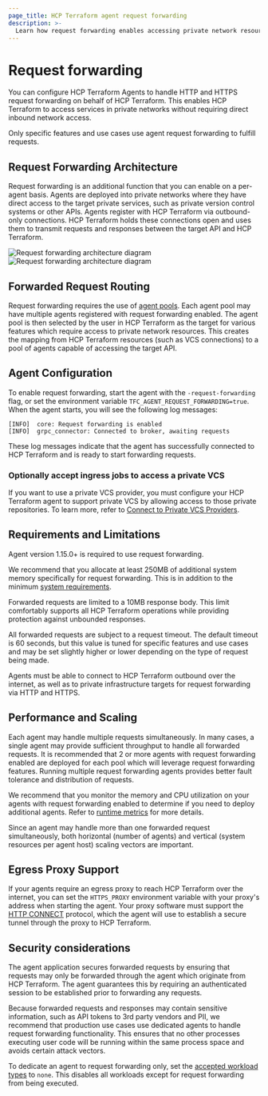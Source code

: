 ```yaml
---
page_title: HCP Terraform agent request forwarding
description: >-
  Learn how request forwarding enables accessing private network resources.
---
```


# Request forwarding

You can configure HCP Terraform Agents to handle HTTP and HTTPS
request forwarding on behalf of HCP Terraform. This enables HCP Terraform to access
services in private networks without requiring direct inbound network access.

Only specific features and use cases use agent request forwarding to
fulfill requests.

## Request Forwarding Architecture

Request forwarding is an additional function that you can enable on a per-agent
basis. Agents are deployed into private networks where they have direct access
to the target private services, such as private version control systems or other APIs.
Agents register with HCP Terraform via outbound-only connections. HCP Terraform 
holds these connections open and uses them to transmit requests and responses 
between the target API and HCP Terraform.

![Request forwarding architecture diagram](/public/img/request-forwarding-arch-light.png#light-theme-only)
![Request forwarding architecture diagram](/public/img/request-forwarding-arch-dark.png#dark-theme-only)

## Forwarded Request Routing

Request forwarding requires the use of [agent pools](/terraform/cloud-docs/agents/agent-pools).
Each agent pool may have multiple agents registered with request forwarding enabled. The agent pool is
then selected by the user in HCP Terraform as the target for various features
which require access to private network resources. This creates the mapping from
HCP Terraform resources (such as VCS connections) to a pool of agents capable
of accessing the target API.

## Agent Configuration

To enable request forwarding, start the agent with the `-request-forwarding`
flag, or set the environment variable `TFC_AGENT_REQUEST_FORWARDING=true`. When
the agent starts, you will see the following log messages:

```
[INFO]  core: Request forwarding is enabled
[INFO]  grpc_connector: Connected to broker, awaiting requests
```

These log messages indicate that the agent has successfully connected to HCP Terraform
and is ready to start forwarding requests.

### Optionally accept ingress jobs to access a private VCS

If you want to use a private VCS provider, you must configure your HCP Terraform agent to support private VCS by allowing access to those private repositories. To learn more, refer to [Connect to Private VCS Providers](/terraform/cloud-docs/vcs/private#configure-the-agent-pool-and-agent). 

## Requirements and Limitations

Agent version 1.15.0+ is required to use request forwarding.

We recommend that you allocate at least 250MB of additional system memory specifically
for request forwarding. This is in addition to the minimum
[system requirements](/terraform/cloud-docs/agents/requirements).

Forwarded requests are limited to a 10MB response body. This limit comfortably 
supports all HCP Terraform operations while providing protection against 
unbounded responses.

All forwarded requests are subject to a request timeout. The default timeout is
60 seconds, but this value is tuned for specific features and use cases and may
be set slightly higher or lower depending on the type of request being made.

Agents must be able to connect to HCP Terraform outbound over the internet, as
well as to private infrastructure targets for request forwarding via HTTP and HTTPS.

## Performance and Scaling

Each agent may handle multiple requests simultaneously. In many cases, a single
agent may provide sufficient throughput to handle all forwarded requests. It is
recommended that 2 or more agents with request forwarding enabled are deployed
for each pool which will leverage request forwarding features. Running multiple
request forwarding agents provides better fault tolerance and distribution of
requests.

We recommend that you monitor the memory and CPU utilization on your agents with 
request forwarding enabled to determine if you need to deploy additional agents. Refer to
[runtime metrics](/terraform/cloud-docs/agents/metrics#runtime-metrics) for more details.

Since an agent may handle more than one forwarded request simultaneously, both horizontal
(number of agents) and vertical (system resources per agent host) scaling vectors are important.

## Egress Proxy Support

If your agents require an egress proxy to reach HCP Terraform over the internet, you can set the
`HTTPS_PROXY` environment variable with your proxy's address when starting the agent. Your 
proxy software must support the [HTTP CONNECT](https://developer.mozilla.org/en-US/docs/Web/HTTP/Methods/CONNECT) protocol,
which the agent will use to establish a secure tunnel through the proxy to HCP Terraform.

## Security considerations

The agent application secures forwarded requests by ensuring that requests may 
only be forwarded through the agent which originate from HCP Terraform. The agent
guarantees this by requiring an authenticated session to be established prior to forwarding any requests.

Because forwarded requests and responses may contain sensitive information,
such as API tokens to 3rd party vendors and PII, we recommend
that production use cases use dedicated agents to handle request
forwarding functionality. This ensures that no other processes executing user
code will be running within the same process space and avoids certain
attack vectors.

To dedicate an agent to request forwarding only, set the [accepted
workload types](/terraform/cloud-docs/agents/agents#accept) to `none`. This
disables all workloads except for request forwarding from being executed.
